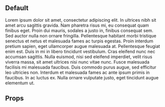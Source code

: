 
<Meta title="Core|Molecules/CapturePDFButton" />

## Default

<Preview mdxSource="<CapturePDFButton />">
  <Story name="default" decorators={[withKnobs]}>
    <div style={{width: '100%s'}}>
      Lorem ipsum dolor sit amet, consectetur adipiscing elit. In ultrices nibh sit amet arcu sagittis gravida. Nam pharetra risus mi, eu consequat quam finibus eget. Proin dui mauris, sodales a justo in, finibus consequat sem. Sed auctor nulla non ornare fringilla. Pellentesque habitant morbi tristique senectus et netus et malesuada fames ac turpis egestas. Proin interdum pretium sapien, eget ullamcorper augue malesuada at. Pellentesque feugiat enim est. Duis in mi in libero tincidunt vestibulum. Cras eleifend nunc nec accumsan sagittis. Nulla euismod, nisi sed eleifend imperdiet, velit risus viverra massa, sit amet ultrices nisi nunc vitae nunc. Fusce malesuada facilisis mi malesuada faucibus. Duis commodo purus augue, sed efficitur leo ultricies non. Interdum et malesuada fames ac ante ipsum primis in faucibus. In ac luctus ex. Nulla ornare vulputate justo, eget tincidunt augue elementum ut.
    <CapturePDFButton 
      useWindowPrint={boolean('Use window.print():', true)}
      noPrintClass={text('Class name for hidden elements', 'no-print')} />
    </div>
  </Story>
</Preview>

## Props

<Props of={CapturePDFButton} />
